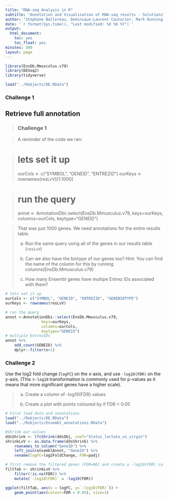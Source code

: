 ```yaml
---
title: "RNA-seq Analysis in R"
subtitle: "Annotation and Visualisation of RNA-seq results - Solutions"
author: "Stephane Ballereau, Dominique-Laurent Couturier, Mark Dunning, Abbi Edwards, Ashley Sawle"
date: '`r format(Sys.time(), "Last modified: %d %b %Y")`'
output:
  html_document:
    toc: yes
    toc_float: yes
minutes: 300
layout: page
---
```


```r
library(EnsDb.Mmusculus.v79)
library(DESeq2)
library(tidyverse)
```

```r
load("../Robjects/DE.RData")
```

### Challenge 1

## Retrieve full annotation

> ### Challenge 1 {.challenge}

> A reminder of the code we ran:

># lets set it up
ourCols <- c("SYMBOL", "GENEID", "ENTREZID")
ourKeys <- rownames(resLvV)[1:1000]

># run the query
annot <- AnnotationDbi::select(EnsDb.Mmusculus.v79, 
                keys=ourKeys, 
                columns=ourCols, 
                keytype="GENEID")

> That was just 1000 genes. We need annotations for the entire results table.
>   
> (a) Run the same query using all of the genes in our results table (`resLvV`)  
>
> (b) Can we also have the biotype of our genes too? Hint: You can find the name of the column for this by running columns(EnsDb.Mmusculus.v79)
>
> (c) How many Ensembl genes have multipe Entrez IDs associated with them?


```r

# lets set it up
ourCols <- c("SYMBOL", "GENEID", "ENTREZID", "GENEBIOTYPE")
ourKeys <- rownames(resLvV)

# run the query
annot <-AnnotationDbi::select(EnsDb.Mmusculus.v79, 
                keys=ourKeys, 
                columns=ourCols, 
                keytype="GENEID")
# multiple EntrezIDs
annot %>%  
    add_count(GENEID) %>%  
    dplyr::filter(n>1)
```

### Challenge 2 {.challenge}

Use the log2 fold change (`logFC`) on the x-axis, and use `-log10(FDR)` on the
y-axis. (This >`-log10` transformation is commonly used for p-values as it
means that more significant genes have a higher scale).

> (a) Create a column of -log10(FDR) values
>
> (b) Create a plot with points coloured by if FDR < 0.05


```r
# First load data and annotations
load("../Robjects/DE.RData")
load("../Robjects/Ensembl_annotations.RData")

#Shrink our values
ddsShrink <- lfcShrink(ddsObj, coef="Status_lactate_vs_virgin")
shrinkLvV <- as.data.frame(ddsShrink) %>%
    rownames_to_column("GeneID") %>% 
    left_join(ensemblAnnot, "GeneID") %>% 
    rename(logFC=log2FoldChange, FDR=padj)

# first remove the filtered genes (FDR=NA) and create a -log10(FDR) column
filtTab <- shrinkLvV %>% 
    filter(!is.na(FDR)) %>% 
    mutate(`-log10(FDR)` = -log10(FDR))

ggplot(filtTab, aes(x = logFC, y=`-log10(FDR)`)) + 
    geom_point(aes(colour=FDR < 0.05), size=1)
```


